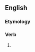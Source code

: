 ==English==

===Etymology===
{{suffix|en|lour|eth}}

===Verb===
{{head|en|verb form}}

# {{en-archaic third-person singular of|lour}}